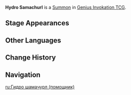 {{About|the [[Genius Invokation TCG]] Summon|the [[Enemy]]|Hydro Samachurl}}
{{Genius Invokation TCG Infobox
|title       = Hydro Samachurl
|id          = 003202
|image       = Hydro Samachurl Summon.png
|type        = Summon
|group       = Random Hilichurl
|createdby   = Abyssal Summons
|summontype  = Event Card
|usage       = 2
|effect      = '''End Phase:''' Deal 1 {{Color|Hydro DMG}}.
}}
'''Hydro Samachurl''' is a [[Summon]] in [[Genius Invokation TCG]].

==Stage Appearances==
{{Genius Invokation TCG Stage Appearances|createdby=Abyssal Summons}}

==Other Languages==
{{Transclude|Hydro Samachurl|Other Languages}}

==Change History==
{{Change History|3.3}}

==Navigation==
{{Genius Invokation TCG Navbox|Summon}}

[[ru:Гидро шамачурл (помощник)]]